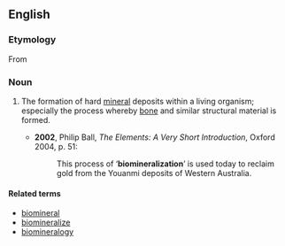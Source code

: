==English==
{{wikipedia}}

===Etymology===
From {{prefix|bio|mineralization|lang=en}}

===Noun===
{{en-noun|-}}

# {{context|biochemistry|lang=en}} The formation of hard [[mineral]] deposits within a living organism; especially the process whereby [[bone]] and similar structural material is formed.
#* '''2002''', Philip Ball, ''The Elements: A Very Short Introduction'', Oxford 2004, p. 51:
#*: This process of ‘'''biomineralization'''’ is used today to reclaim gold from the Youanmi deposits of Western Australia.

====Related terms====
* [[biomineral]]
* [[biomineralize]]
* [[biomineralogy]]
